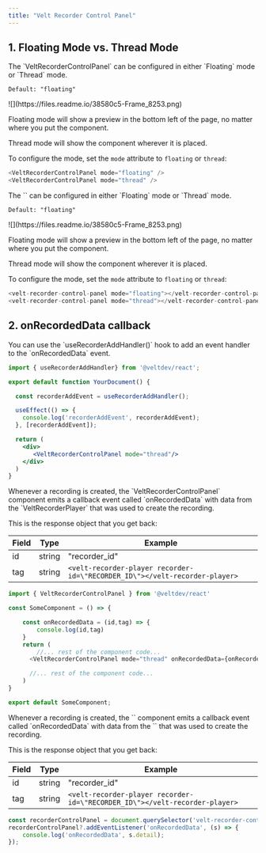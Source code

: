 ```yaml
---
title: "Velt Recorder Control Panel"
---
```





## 1. Floating Mode vs. Thread Mode
<Tabs>
<Tab title="React / Next.js">
The `VeltRecorderControlPanel` can be configured in either `Floating` mode or `Thread` mode. 

`Default: "floating"`


<Frame>
![](https://files.readme.io/38580c5-Frame_8253.png)
</Frame>

Floating mode will show a preview in the bottom left of the page, no matter where you put the component.

Thread mode will show the component wherever it is placed.

To configure the mode, set the `mode` attribute to `floating` or `thread`:

```js
<VeltRecorderControlPanel mode="floating" />
<VeltRecorderControlPanel mode="thread" />
```
</Tab>

<Tab title="Other Frameworks">
The `<velt-recorder-control-panel>` can be configured in either `Floating` mode or `Thread` mode. 

`Default: "floating"`


<Frame>
![](https://files.readme.io/38580c5-Frame_8253.png)
</Frame>

Floating mode will show a preview in the bottom left of the page, no matter where you put the component.

Thread mode will show the component wherever it is placed.

To configure the mode, set the `mode` attribute to `floating` or `thread`:

```js
<velt-recorder-control-panel mode="floating"></velt-recorder-control-panel>
<velt-recorder-control-panel mode="thread"></velt-recorder-control-panel>
```

</Tab>


</Tabs>





## 2. onRecordedData callback
<Tabs>
<Tab title="React / Next.js with Hooks">
You can use the `useRecorderAddHandler()` hook to add an event handler to the `onRecordedData` event.

```jsx
import { useRecorderAddHandler} from '@veltdev/react';

export default function YourDocument() {

  const recorderAddEvent = useRecorderAddHandler();

  useEffect(() => {
    console.log('recorderAddEvent', recorderAddEvent);
  }, [recorderAddEvent]);

  return (
    <div>
       <VeltRecorderControlPanel mode="thread"/>
    </div>
  )
}
```

</Tab>
<Tab title="React / Next.js">
Whenever a recording is created, the `VeltRecorderControlPanel` component emits a callback event called `onRecordedData` with data from the `VeltRecorderPlayer` that was used to create the recording.

This is the response object that you get back:

| Field    | Type                          | Example                                                                            |
| -------- | ------------------------------| -----------------------------------------------------------------------------------|
| id       | string                        | "recorder_id"                                                                      |
| tag       | string                        | `<velt-recorder-player recorder-id=\"RECORDER_ID\"></velt-recorder-player>` |

```js
import { VeltRecorderControlPanel } from '@veltdev/react'

const SomeComponent = () => {

    const onRecordedData = (id,tag) => {
        console.log(id,tag)
    }
    return (
    	//... rest of the component code...
      <VeltRecorderControlPanel mode="thread" onRecordedData={onRecordedData} />

      //... rest of the component code...
    )
}

export default SomeComponent;

```
</Tab>

<Tab title="Other Frameworks">
Whenever a recording is created, the `<velt-recorder-control-panel>` component emits a callback event called `onRecordedData` with data from the `<velt-recorder-player>` that was used to create the recording. 

This is the response object that you get back:

| Field    | Type                          | Example                                                                            |
| -------- | ------------------------------| -----------------------------------------------------------------------------------|
| id       | string                        | "recorder_id"                                                                      |
| tag       | string                        | `<velt-recorder-player recorder-id=\"RECORDER_ID\"></velt-recorder-player>` |

```jsx
const recorderControlPanel = document.querySelector('velt-recorder-control-panel');
recorderControlPanel?.addEventListener('onRecordedData', (s) => {
    console.log('onRecordedData', s.detail);
});
```
</Tab>


</Tabs>
